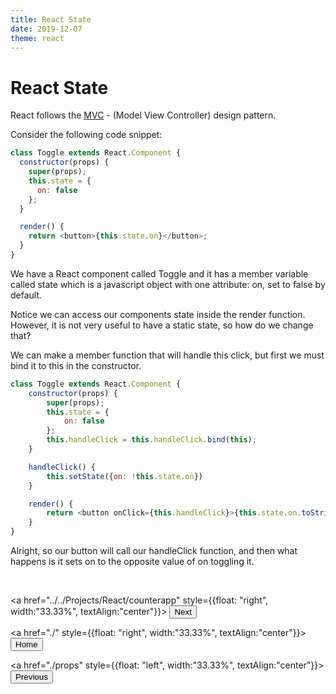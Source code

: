 ```yaml
---
title: React State
date: 2019-12-07
theme: react
---
```


# React State

React follows the [MVC](https://www.geeksforgeeks.org/mvc-design-pattern/) - (Model View Controller) design pattern.

Consider the following code snippet:

```js
class Toggle extends React.Component {
  constructor(props) {
    super(props);
    this.state = {
      on: false
    };
  }

  render() {
    return <button>{this.state.on}</button>;
  }
}
```

We have a React component called Toggle and it has a member variable called state which is a javascript object with one attribute: on, set to false by default.

Notice we can access our components state inside the render function. However, it is not very useful to have a static state, so how do we change that?

We can make a member function that will handle this click, but first we must bind it to this in the constructor.

```js live=true
class Toggle extends React.Component {
    constructor(props) {
        super(props);
        this.state = {
            on: false
        };
        this.handleClick = this.handleClick.bind(this);
    }

    handleClick() {
        this.setState({on: !this.state.on})
    }

    render() {
        return <button onClick={this.handleClick}>{this.state.on.toString()}</button>
    }
}
```

Alright, so our button will call our handleClick function, and then what happens is it sets on to the opposite value of on toggling it.

<br/>

<a href="../../Projects/React/counterapp" style={{float: "right", width:"33.33%", textAlign:"center"}}>
<Button variant="outlined" color="primary">
Next
</Button>
</a>

<a href="./" style={{float: "right", width:"33.33%", textAlign:"center"}}>
<Button variant="outlined" color="primary">
Home
</Button>
</a>

<a href="./props" style={{float: "left", width:"33.33%", textAlign:"center"}}>
<Button variant="outlined" color="black">
Previous
</Button>
</a>
